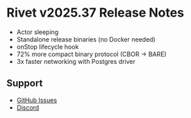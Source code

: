 
# Rivet v2025.37 Release Notes

- Actor sleeping
- Standalone release binaries (no Docker needed)
- onStop lifecycle hook
- 72% more compact binary protocol (CBOR → BARE)
- 3x faster networking with Postgres driver

## Support

- [GitHub Issues](https://github.com/rivet-dev/rivet/issues)
- [Discord](https://rivet.dev/discord)
